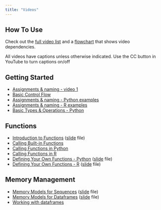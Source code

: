 ```yaml
---
title: "Videos"
---
```

## How To Use

Check out the [full video list](./guide.html) and a [flowchart](gfx/Flowchart.jpg) that shows video dependencies.

All videos have captions unless otherwise indicated.  Use the CC button in YouTube to turn captions on/off

## Getting Started

- [Assignments & naming - video 1](https://youtu.be/HGzkFGonGD4)
- [Basic Control Flow](https://youtu.be/kHIBVxOG2MA)
- [Assignments & naming - Python examples](https://youtu.be/jWRvUSBgdik)
- [Assignments & naming - R examples](https://youtu.be/n8rDAk95Eu8)
- [Basic Types & Operations -  Python](https://youtu.be/vjwnt_XVKXQ)

## Functions

- [Introduction to Functions](https://youtu.be/BKoZ0gl8lMo) ([slide](gfx/Intro-to-Functions.pdf) file)
- [Calling Built-in Functions](https://youtu.be/EJPIPWC8gm0)
- [Calling Functions in Python](https://youtu.be/GN1fM_OHINE)
- [Calling Functions in R](https://youtu.be/XHjD4OKzbUs)
- [Defining Your Own Functions - Python](https://youtu.be/94-r-UyW1uc) ([slide](gfx/WritingFunctionsInPython.pdf) file)
- [Defining Your Own Functions - R](https://youtu.be/g2rZ6-OiBVY) ([slide](gfx/WritingFunctionsInR.pdf) file)

## Memory Management

- [Memory Models for Sequences](https://youtu.be/AM26uLNwP8A) ([slide](gfx/SequenceMemoryModels.pdf) file)
- [Memory Models for Dataframes](https://youtu.be/FJJUc0E8zTs) ([slide](gfx/MemoryModelsForDataFrames.pdf) file)
- [Working with dataframes](https://youtu.be/YsVvI8O8b3E)



